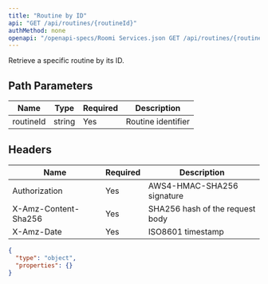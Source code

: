```yaml
---
title: "Routine by ID"
api: "GET /api/routines/{routineId}"
authMethod: none
openapi: "/openapi-specs/Roomi Services.json GET /api/routines/{routineId}"
---
```


Retrieve a specific routine by its ID.

## Path Parameters


| Name | Type | Required | Description |
| --- | --- | --- | --- |
| routineId | string | Yes | Routine identifier |


## Headers


| Name | Required | Description |
| --- | --- | --- |
| Authorization | Yes | AWS4-HMAC-SHA256 signature |
| X-Amz-Content-Sha256 | Yes | SHA256 hash of the request body |
| X-Amz-Date | Yes | ISO8601 timestamp |



<ResponseExample>

```json Response
{
  "type": "object",
  "properties": {}
}
```

</ResponseExample>
